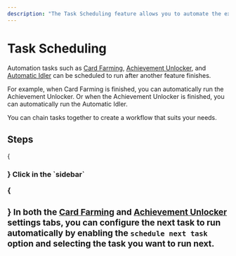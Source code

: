 ```yaml
---
description: "The Task Scheduling feature allows you to automate the execution of tasks in a specific order."
---
```




# Task Scheduling

Automation tasks such as [Card Farming](docs/features/card-farming), [Achievement Unlocker](docs/features/achievement-unlocker), and [Automatic Idler](docs/features/auto-idler) can be scheduled to run after another feature finishes.

For example, when Card Farming is finished, you can automatically run the Achievement Unlocker. Or when the Achievement Unlocker is finished, you can automatically run the Automatic Idler.

You can chain tasks together to create a workflow that suits your needs.

## Steps

<Steps>
  {<h3 />}
  Click <Icon type='cog' /> in the `sidebar`

  {<h3 />}
  In both the [Card Farming](docs/settings/card-farming) and [Achievement Unlocker](docs/settings/achievement-unlocker) settings tabs, you can configure the next task to run automatically by enabling the `schedule next task` option and selecting the task you want to run next.
</Steps>